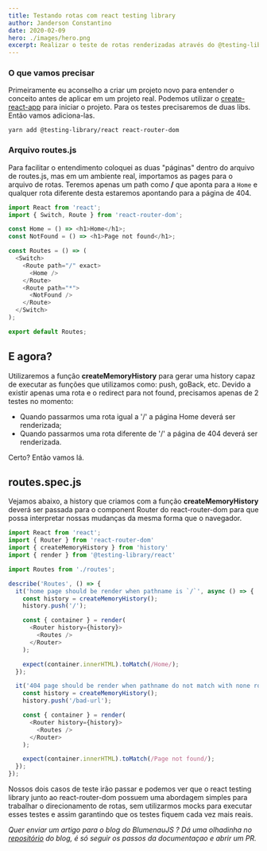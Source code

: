 ```yaml
---
title: Testando rotas com react testing library
author: Janderson Constantino
date: 2020-02-09
hero: ./images/hero.png
excerpt: Realizar o teste de rotas renderizadas através do @testing-library/react
---
```


### O que vamos precisar
Primeiramente eu aconselho a criar um projeto novo para entender o conceito antes de aplicar em um projeto real.
Podemos utilizar o [create-react-app](https://github.com/facebook/create-react-app) para iniciar o projeto.
Para os testes precisaremos de duas libs. Então vamos adiciona-las.

```npm
yarn add @testing-library/react react-router-dom
```

### Arquivo routes.js
Para facilitar o entendimento coloquei as duas "páginas" dentro do arquivo de routes.js, mas em um ambiente real, importamos as pages para o arquivo de rotas.
Teremos apenas um path como **/** que aponta para a `Home` e qualquer rota diferente desta estaremos apontando para a página de 404.

```js
import React from 'react';
import { Switch, Route } from 'react-router-dom';

const Home = () => <h1>Home</h1>;
const NotFound = () => <h1>Page not found</h1>;

const Routes = () => (
  <Switch>
    <Route path="/" exact>
      <Home />
    </Route>
    <Route path="*">
      <NotFound />
    </Route>
  </Switch>
);

export default Routes;
```

## E agora?
Utilizaremos a função **createMemoryHistory** para gerar uma history capaz de executar as funções que utilizamos como: push, goBack, etc.
Devido a existir apenas uma rota e o redirect para not found, precisamos apenas de 2 testes no momento:
- Quando passarmos uma rota igual a '/' a página Home deverá ser renderizada;
- Quando passarmos uma rota diferente de '/' a página de 404 deverá ser renderizada.

Certo? Então vamos lá.

## routes.spec.js
Vejamos abaixo, a history que criamos com a função **createMemoryHistory** deverá ser passada para o component Router do react-router-dom para que possa interpretar nossas mudanças da mesma forma que o navegador.

```js
import React from 'react';
import { Router } from 'react-router-dom'
import { createMemoryHistory } from 'history'
import { render } from '@testing-library/react'

import Routes from './routes';

describe('Routes', () => {
  it('home page should be render when pathname is `/`', async () => {
    const history = createMemoryHistory();
    history.push('/');

    const { container } = render(
      <Router history={history}>
        <Routes />
      </Router>
    );

    expect(container.innerHTML).toMatch(/Home/);
  });

  it('404 page should be render when pathname do not match with none routes', async () => {
    const history = createMemoryHistory();
    history.push('/bad-url');

    const { container } = render(
      <Router history={history}>
        <Routes />
      </Router>
    );

    expect(container.innerHTML).toMatch(/Page not found/);
  });
});
```

Nossos dois casos de teste irão passar e podemos ver que o react testing library junto ao react-router-dom possuem uma abordagem simples para trabalhar o direcionamento de rotas, sem utilizarmos mocks para executar esses testes e assim garantindo que os testes fiquem cada vez mais reais.

_Quer enviar um artigo para o blog do BlumenauJS ? Dá uma olhadinha no [repositório](https://github.com/blumenaujs/blog) do blog, é só seguir os passos da documentaçao e abrir um PR._
